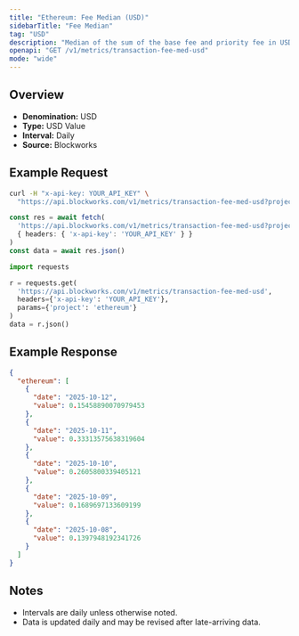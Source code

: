 ```yaml
---
title: "Ethereum: Fee Median (USD)"
sidebarTitle: "Fee Median"
tag: "USD"
description: "Median of the sum of the base fee and priority fee in USD that day"
openapi: "GET /v1/metrics/transaction-fee-med-usd"
mode: "wide"
---
```


## Overview

- **Denomination:** USD
- **Type:** USD Value
- **Interval:** Daily
- **Source:** Blockworks

## Example Request

<CodeGroup>

```bash cURL
curl -H "x-api-key: YOUR_API_KEY" \
  "https://api.blockworks.com/v1/metrics/transaction-fee-med-usd?project=ethereum"
```

```typescript TypeScript
const res = await fetch(
  'https://api.blockworks.com/v1/metrics/transaction-fee-med-usd?project=ethereum',
  { headers: { 'x-api-key': 'YOUR_API_KEY' } }
)
const data = await res.json()
```

```python Python
import requests

r = requests.get(
  'https://api.blockworks.com/v1/metrics/transaction-fee-med-usd',
  headers={'x-api-key': 'YOUR_API_KEY'},
  params={'project': 'ethereum'}
)
data = r.json()
```

</CodeGroup>

## Example Response

```json
{
  "ethereum": [
    {
      "date": "2025-10-12",
      "value": 0.15458890070979453
    },
    {
      "date": "2025-10-11",
      "value": 0.33313575638319604
    },
    {
      "date": "2025-10-10",
      "value": 0.2605800339405121
    },
    {
      "date": "2025-10-09",
      "value": 0.1689697133609199
    },
    {
      "date": "2025-10-08",
      "value": 0.1397948192341726
    }
  ]
}
```

## Notes
- Intervals are daily unless otherwise noted.
- Data is updated daily and may be revised after late-arriving data.
